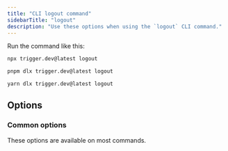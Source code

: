 ```yaml
---
title: "CLI logout command"
sidebarTitle: "logout"
description: "Use these options when using the `logout` CLI command."
---
```



Run the command like this:

<CodeGroup>

```bash npm
npx trigger.dev@latest logout
```

```bash pnpm
pnpm dlx trigger.dev@latest logout
```

```bash yarn
yarn dlx trigger.dev@latest logout
```

</CodeGroup>

## Options

### Common options

These options are available on most commands.

<CommonOptions />
